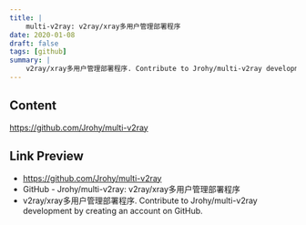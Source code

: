 ```yaml
---
title: |
    multi-v2ray: v2ray/xray多用户管理部署程序
date: 2020-01-08
draft: false
tags: [github]
summary: |
    v2ray/xray多用户管理部署程序. Contribute to Jrohy/multi-v2ray development by creating an account on GitHub.
---
```


## Content

https://github.com/Jrohy/multi-v2ray

## Link Preview

- https://github.com/Jrohy/multi-v2ray
- GitHub - Jrohy/multi-v2ray: v2ray/xray多用户管理部署程序
- v2ray/xray多用户管理部署程序. Contribute to Jrohy/multi-v2ray development by creating an account on GitHub.
